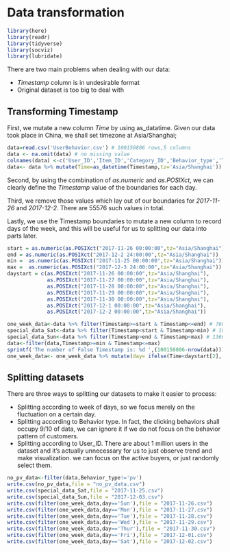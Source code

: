 # Data transformation

```r
library(here)
library(readr)
library(tidyverse)
library(socviz)
library(lubridate)
```

There are two main problems when dealing with our data:

- *Timestamp* column is in undesirable format
- Original dataset is too big to deal with

## Transforming Timestamp

First, we mutate a new column *Time* by using as_datatime. Given our data took place in China, we shall set timezone at Asia/Shanghai;
```r
data=read.csv('UserBehavior.csv') # 100150806 rows,5 columns
data <- na.omit(data) # no missing value
colnames(data) <-c('User_ID','Item_ID','Category_ID','Behavior_type','Timestamp')
data<- data %>% mutate(Time=as_datetime(Timestamp,tz='Asia/Shanghai'))
```

Second, by using the combination of *as.numeric* and *as.POSIXct*, we can clearly define the *Timestamp* value of the boundaries for each day.

Third, we remove those values which lay out of our boundaries for *2017-11-26* and *2017-12-2*. There are 55576 such values in total.

Lastly, we use the Timestamp boundaries to mutate a new column to record days of the week, and this will be useful for us to splitting our data into parts later.

```r
start = as.numeric(as.POSIXct("2017-11-26 00:00:00",tz="Asia/Shanghai"))
end = as.numeric(as.POSIXct("2017-12-2 24:00:00",tz="Asia/Shanghai"))
min =  as.numeric(as.POSIXct("2017-11-25 00:00:00",tz="Asia/Shanghai"))
max =  as.numeric(as.POSIXct("2017-12-3 24:00:00",tz="Asia/Shanghai"))
daystart = c(as.POSIXct("2017-11-26 00:00:00",tz="Asia/Shanghai"),
             as.POSIXct("2017-11-27 00:00:00",tz="Asia/Shanghai"),
             as.POSIXct("2017-11-28 00:00:00",tz="Asia/Shanghai"),
             as.POSIXct("2017-11-29 00:00:00",tz="Asia/Shanghai"),
             as.POSIXct("2017-11-30 00:00:00",tz="Asia/Shanghai"),
             as.POSIXct("2017-12-1 00:00:00",tz="Asia/Shanghai"),
             as.POSIXct("2017-12-2 00:00:00",tz="Asia/Shanghai"))

one_week_data<-data %>% filter(Timestamp>=start & Timestamp<=end) # 76013286 rows
special_data_Sat<-data %>% filter(Timestamp<start & Timestamp>min) # 10419855 rows
special_data_Sun<-data %>% filter(Timestamp>end & Timestamp<max) # 13661930 rows
data<-filter(data,Timestamp>=min & Timestamp<=max)
sprintf('The number of False Timestamp is: %d ',(100150806-nrow(data)))
one_week_data<- one_week_data %>% mutate(day= ifelse(Time<daystart[2],'Mon',ifelse(Time<daystart[3],'Tue',ifelse(Time<daystart[4],'Wed',ifelse(Time<daystart[5],'Thur',ifelse(Time<daystart[6],'Fri',ifelse(Time<daystart[7],'Sat','Sun')))))))
```

## Splitting datasets

There are three ways to splitting our datasets to make it easier to process:

- Splitting according to week of days, so we focus merely on the fluctuation on a certain day. 
- Splitting according to Behavior type. In fact, the clicking behaviors shall occupy 9/10 of data, we can ignore it if we do not focus on the behavior pattern of customers.
- Splitting according to User_ID. There are about 1 million users in the dataset and it's actually unnecessary for us to just observe trend and make visualization. we can focus on the active buyers, or just randomly select them.

```r

no_pv_data<-filter(data,Behavior_type!='pv')
write.csv(no_pv_data,file = "no_pv_data.csv")
write.csv(special_data_Sat,file = "2017-11-25.csv")
write.csv(special_data_Sun,file = "2017-12-03.csv")
write.csv(filter(one_week_data,day=='Sun'),file = "2017-11-26.csv")
write.csv(filter(one_week_data,day=='Mon'),file = "2017-11-27.csv")
write.csv(filter(one_week_data,day=='Tue'),file = "2017-11-28.csv")
write.csv(filter(one_week_data,day=='Wed'),file = "2017-11-29.csv")
write.csv(filter(one_week_data,day=='Thur'),file = "2017-11-30.csv")
write.csv(filter(one_week_data,day=='Fri'),file = "2017-12-01.csv")
write.csv(filter(one_week_data,day=='Sat'),file = "2017-12-02.csv")
```
